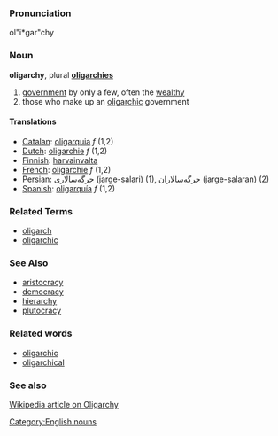 ===Pronunciation===
ol"i*gar"chy

===Noun===
'''oligarchy''', plural '''[[oligarchies]]'''

# [[government]] by only a few, often the [[wealthy]]
# those who make up an [[oligarchic]] government

====Translations====

*[[Catalan]]: [[oligarquia]] ''f'' (1,2)
*[[Dutch]]: [[oligarchie]] ''f'' (1,2)
*[[Finnish]]: [[harvainvalta]]
*[[French]]: [[oligarchie]] ''f'' (1,2)
*[[Persian]]: [[جرگه‌سالاری]] (jarge-salari) (1), [[جرگه‌سالاران]] (jarge-salaran) (2)
*[[Spanish]]: [[oligarquía]] ''f'' (1,2)

===Related Terms===
*[[oligarch]]
*[[oligarchic]]

===See Also===
*[[aristocracy]]
*[[democracy]]
*[[hierarchy]]
*[[plutocracy]]

===Related words===
* [[oligarchic]]
* [[oligarchical]]

===See also===
[http://en2.wikipedia.org/wiki/Oligarchy Wikipedia article on Oligarchy]

[[Category:English nouns]]